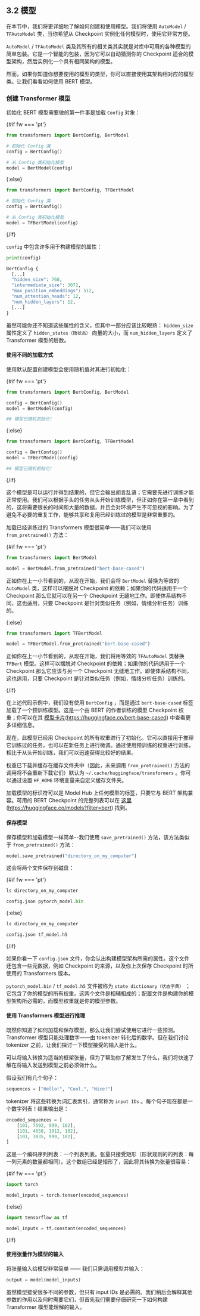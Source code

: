 ## 3.2 模型

在本节中，我们将更详细地了解如何创建和使用模型。我们将使用 `AutoModel` / `TFAutoModel` 类，当你希望从 Checkpoint 实例化任何模型时，使用它非常方便。

`AutoModel` / `TFAutoModel` 类及其所有的相关类其实就是对库中可用的各种模型的简单包装。它是一个智能的包装，因为它可以自动猜测你的 Checkpoint 适合的模型架构，然后实例化一个具有相同架构的模型。

然而，如果你知道你想要使用的模型的类型，你可以直接使用其架构相对应的模型类。让我们看看如何使用 BERT 模型。

### 创建 Transformer 模型 

初始化 BERT 模型需要做的第一件事是加载 `Config` 对象：

{#if fw === 'pt'}
```python
from transformers import BertConfig, BertModel

# 初始化 Config 类
config = BertConfig()

# 从 Config 类初始化模型
model = BertModel(config)
```

{:else}

```py
from transformers import BertConfig, TFBertModel

# 初始化 Config 类
config = BertConfig()

# 从 Config 类初始化模型
model = TFBertModel(config)
```
{/if}

`config` 中包含许多用于构建模型的属性：

```python
print(config)
```

```python
BertConfig {
  [...]
  "hidden_size": 768,
  "intermediate_size": 3072,
  "max_position_embeddings": 512,
  "num_attention_heads": 12,
  "num_hidden_layers": 12,
  [...]
}
```

虽然可能你还不知道这些属性的含义，但其中一部分应该比较眼熟： `hidden_size` 属性定义了 `hidden_states（隐状态）` 向量的大小，而 `num_hidden_layers` 定义了 Transformer 模型的层数。

#### 使用不同的加载方式 

使用默认配置创建模型会使用随机值对其进行初始化：

{#if fw === 'pt'}
```python
from transformers import BertConfig, BertModel

config = BertConfig()
model = BertModel(config)

## 模型已随机初始化!
```
{:else}
```python
from transformers import BertConfig, TFBertModel

config = BertConfig()
model = TFBertModel(config)

## 模型已随机初始化!
```
{/if}

这个模型是可以运行并得到结果的，但它会输出胡言乱语；它需要先进行训练才能正常使用。我们可以根据手头的任务从头开始训练模型，但正如你在第一章中看到的，这将需要很长的时间和大量的数据，并且会对环境产生不可忽视的影响。为了避免不必要的重复工作，能够共享和复用已经训练过的模型是非常重要的。

加载已经训练过的 Transformers 模型很简单——我们可以使用 `from_pretrained()` 方法：

{#if fw === 'pt'}
```python
from transformers import BertModel

model = BertModel.from_pretrained("bert-base-cased")
```

正如你在上一小节看到的，从现在开始，我们会将 `BertModel` 替换为等效的 `AutoModel` 类，这样可以摆脱对 Checkpoint 的依赖；如果你的代码适用于一个 Checkpoint 那么它就可以在另一个 Checkpoint 无缝地工作。即使体系结构不同，这也适用，只要 Checkpoint 是针对类似任务（例如，情绪分析任务）训练的。

{:else}
```python
from transformers import TFBertModel

model = TFBertModel.from_pretrained("bert-base-cased")
```

正如你在上一小节看到的，从现在开始，我们将用等效的 `TFAutoModel` 类替换 `TFBert` 模型。这样可以摆脱对 Checkpoint 的依赖；如果你的代码适用于一个 Checkpoint 那么它应该与另一个 Checkpoint 无缝地工作。即使体系结构不同，这也适用，只要 Checkpoint 是针对类似任务（例如，情绪分析任务）训练的。

{/if}

在上述代码示例中，我们没有使用 `BertConfig` ，而是通过 `bert-base-cased` 标签加载了一个预训练模型。这是一个由 BERT 的作者训练的模型 Checkpoint 权重；你可以在其 [模型卡片](https://huggingface.co/bert-base-cased)(https://huggingface.co/bert-base-cased) 中查看更多详细信息。

现在，此模型已经用 Checkpoint 的所有权重进行了初始化。它可以直接用于推理它训练过的任务，也可以在新任务上进行微调。通过使用预训练的权重进行训练，相比于从头开始训练，我们可以迅速获得比较好的结果。

权重已下载并缓存在缓存文件夹中（因此，未来调用 `from_pretrained()` 方法的调用将不会重新下载它们）默认为 `~/.cache/huggingface/transformers` 。你可以通过设置 `HF_HOME` 环境变量来自定义缓存文件夹。

加载模型的标识符可以是 Model Hub 上任何模型的标签，只要它与 BERT 架构兼容。可用的 BERT  Checkpoint 的完整列表可以在 [这里](https://huggingface.co/models?filter=bert)(https://huggingface.co/models?filter=bert) 找到。

#### 保存模型 

保存模型和加载模型一样简单--我们使用 `save_pretrained()` 方法，该方法类似于 `from_pretrained()` 方法：

```python
model.save_pretrained("directory_on_my_computer")
```

这会将两个文件保存到磁盘：

{#if fw === 'pt'}
```python
ls directory_on_my_computer

config.json pytorch_model.bin
```
{:else}
```python
ls directory_on_my_computer

config.json tf_model.h5
```
{/if}

如果你看一下 `config.json` 文件，你会认出构建模型架构所需的属性。这个文件还包含一些元数据，例如 Checkpoint 的来源，以及你上次保存 Checkpoint 时所使用的 Transformers 版本。

`pytorch_model.bin` / `tf_model.h5` 文件被称为 `state dictionary（状态字典）` ；它包含了你的模型的所有权重。这两个文件是相辅相成的；配置文件是构建你的模型架构所必需的，而模型权重就是你的模型参数。

#### 使用 Transformers 模型进行推理 

既然你知道了如何加载和保存模型，那么让我们尝试使用它进行一些预测。Transformer 模型只能处理数字——由 tokenizer 转化后的数字。但在我们讨论 tokenizer 之前，让我们探讨一下模型接受的输入是什么。

可以将输入转换为适当的框架张量，但为了帮助你了解发生了什么，我们将快速了解在将输入发送到模型之前必须做什么。

假设我们有几个句子：

```python
sequences = ["Hello!", "Cool.", "Nice!"]
```

tokenizer 将这些转换为词汇表索引，通常称为 `input IDs` 。每个句子现在都是一个数字列表！结果输出是：

```python
encoded_sequences = [
    [101, 7592, 999, 102],
    [101, 4658, 1012, 102],
    [101, 3835, 999, 102],
]
```

这是一个编码序列列表：一个列表列表。张量只接受矩形（形状规则的的列表：每一列元素的数量都相同）。这个数组已经是矩形了，因此将其转换为张量很容易：

{#if fw === 'pt'}

```python
import torch

model_inputs = torch.tensor(encoded_sequences)
```

{:else}

```python
import tensorflow as tf

model_inputs = tf.constant(encoded_sequences)
```
{/if}

#### 使用张量作为模型的输入 

将张量输入给模型非常简单 —— 我们只需调用模型并输入：

```python
output = model(model_inputs)
```

虽然模型接受很多不同的参数，但只有 input IDs 是必需的。我们稍后会解释其他参数的作用以及何时需要它们，但首先我们需要仔细研究一下如何构建 Transformer 模型能理解的输入。
